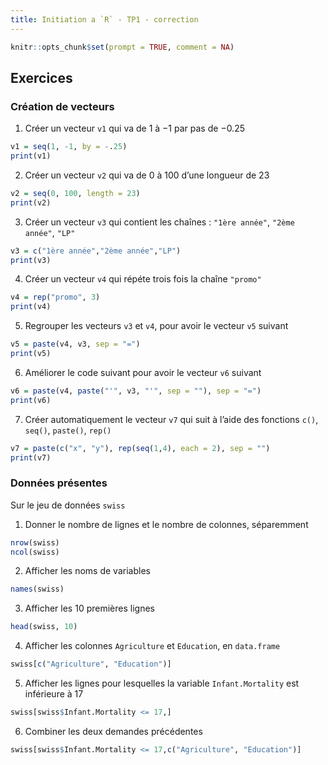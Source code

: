 ```yaml
---
title: Initiation a `R` - TP1 - correction
---
```


```r
knitr::opts_chunk$set(prompt = TRUE, comment = NA)
```

## Exercices 

### Création de vecteurs

1. Créer un vecteur `v1` qui va de $1$ à $-1$ par pas de $-0.25$ 
```r
v1 = seq(1, -1, by = -.25)
print(v1)
```
2. Créer un vecteur `v2` qui va de $0$ à $100$ d'une longueur de $23$
```r
v2 = seq(0, 100, length = 23)
print(v2)
```
3. Créer un vecteur `v3` qui contient les chaînes : `"1ère année"`, `"2ème année"`, `"LP"`
```r
v3 = c("1ère année","2ème année","LP")
print(v3)
```
4. Créer un vecteur `v4` qui répéte trois fois la chaîne `"promo"`
```r
v4 = rep("promo", 3)
print(v4)
```
5. Regrouper les vecteurs `v3` et `v4`, pour avoir le vecteur `v5` suivant
```r
v5 = paste(v4, v3, sep = "=")
print(v5)
```
6. Améliorer le code suivant pour avoir le vecteur `v6` suivant 
```r
v6 = paste(v4, paste("'", v3, "'", sep = ""), sep = "=")
print(v6)
```
7. Créer automatiquement le vecteur `v7` qui suit à l'aide des fonctions `c()`, `seq()`, `paste()`, `rep()`
```r
v7 = paste(c("x", "y"), rep(seq(1,4), each = 2), sep = "")
print(v7)
```


### Données présentes

Sur le jeu de données `swiss`

1. Donner le nombre de lignes et le nombre de colonnes, séparemment
```r
nrow(swiss)
ncol(swiss)
```
2. Afficher les noms de variables
```r
names(swiss)
```
3. Afficher les 10 premières lignes
```r
head(swiss, 10)
```
4. Afficher les colonnes `Agriculture` et `Education`, en `data.frame`
```r
swiss[c("Agriculture", "Education")]
```
5. Afficher les lignes pour lesquelles la variable `Infant.Mortality` est inférieure à 17
```r
swiss[swiss$Infant.Mortality <= 17,]
```
6. Combiner les deux demandes précédentes
```r
swiss[swiss$Infant.Mortality <= 17,c("Agriculture", "Education")]
```



